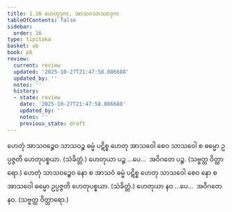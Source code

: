 ```yaml
---
title: 1.16 ဟေတုဒုက, အာသဝသာသဝဒုက
tableOfContents: false
sidebar:
  order: 16
type: tipitaka
basket: ab
book: p6
review:
  current: review
  updated: '2025-10-27T21:47:58.886688'
  updated_by: ''
  notes: ''
  history:
  - state: review
    date: '2025-10-27T21:47:58.886688'
    updated_by: ''
    notes: ''
    previous_state: draft
---
```



<ReviewStatus review={frontmatter.review} showDetails={true} />

<HypothesisAnnotation frontmatter={frontmatter} />

<DynamicBreadcrumb />

<Division number="38" book="p6" e="ch" v="39" p="48">

<Paragraph number="111" book="p6">
ဟေတုံ အာသဝဉ္စေဝ သာသဝဉ္စ ဓမ္မံ ပဋိစ္စ ဟေတု အာသဝေါ စေဝ သာသဝေါ စ ဓမ္မော ဥပ္ပဇ္ဇတိ ဟေတုပစ္စယာ. (သံခိတ္တံ.)
</Paragraph>

<Paragraph number="112" book="p6">
ဟေတုယာ ပဉ္စ …ပေ…  အဝိဂတေ ပဉ္စ. (သဗ္ဗတ္ထ ဝိတ္ထာရော.)
</Paragraph>

</Division>
<Division number="39" book="p6" e="ch" v="39" p="48">

<Paragraph number="113" book="p6">
ဟေတုံ သာသဝဉ္စေဝ နော စ အာသဝံ ဓမ္မံ ပဋိစ္စ ဟေတု သာသဝေါ စေဝ နော စ အာသဝေါ ဓမ္မော ဥပ္ပဇ္ဇတိ ဟေတုပစ္စယာ. (သံခိတ္တံ.)
</Paragraph>

<Paragraph number="114" book="p6">
ဟေတုယာ နဝ …ပေ…  အဝိဂတေ နဝ. (သဗ္ဗတ္ထ ဝိတ္ထာရော.)
</Paragraph>
</Division>